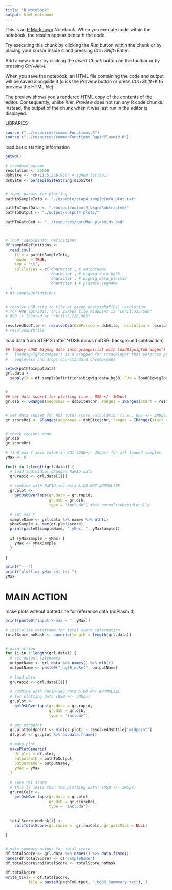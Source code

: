 ```yaml
---
title: "R Notebook"
output: html_notebook
---
```

  
  This is an [R Markdown](http://rmarkdown.rstudio.com) Notebook. When you execute code within the notebook, the results appear beneath the code. 

Try executing this chunk by clicking the *Run* button within the chunk or by placing your cursor inside it and pressing *Ctrl+Shift+Enter*. 

Add a new chunk by clicking the *Insert Chunk* button on the toolbar or by pressing *Ctrl+Alt+I*.

When you save the notebook, an HTML file containing the code and output will be saved alongside it (click the *Preview* button or press *Ctrl+Shift+K* to preview the HTML file).

The preview shows you a rendered HTML copy of the contents of the editor. Consequently, unlike *Knit*, *Preview* does not run any R code chunks. Instead, the output of the chunk when it was last run in the editor is displayed.




LIBRARIES
```r
source ("../resources/commonFunctions.R")
source ("../resources/commonFunctions_RapidPlasmid.R")

```



load basic starting information
```r
getwd()

# standard params
resolution <- 25000
dsbSite <- "chr11:5,226,985" # sgHBB (gCY201)
dsbSite <- parseDsbSiteString(dsbSite)


# input params for plotting
pathtoSampleInfo <- "./example/step4_sampleInfo_plot.txt"

pathToInputData <- "./output/output3_bkgrdSubtracted/"
pathToOutput <- "./output/output4_plots/"

pathToGatcBed <- "../resources/gatcMap_plasmids.bed"



# load 'sampleInfo' definitions
df.sampleDefinitions <-
  read.csv(
    file = pathtoSampleInfo,
    header = TRUE,
    sep = "\t",
    colClasses = c('character', # outputName
                   'character', # bigwig_data_hg38
                   'character', # bigwig_data_plasmid
                   'character') # plasmid_seqname
  )
# df.sampleDefinitions


# resolve DSB site to tile at given analyzeRaPID() resolution
# for HBB (gCY201), this 25kbps tile midpoint is "chr11:5237500"
# DSB is located at "chr11:5,226,985"

resolvedDsbTile <- resolveDsb(dsbParsed = dsbSite, resolution = resolution)
# resolvedDsbTile


```



load data from STEP 3 (after '+DSB minus noDSB' background subtraction)
```r
## lapply LOAD bigWig data into grangeslist with loadBigwigToGranges()
#   loadBigwigToGranges() is a wrapped for rtracklayer that enforces proper hg38     
#   seqlevels and drops non-standard chromosomes

setwd(pathToInputData)
grl.data <-
  sapply(X = df.sampleDefinitions$bigwig_data_hg38, FUN = loadBigwigToGranges)


# 
## set data subset for plotting (i.e., DSB +/- 3Mbps)
gr.dsb <- GRanges(seqnames = dsbSite$chr, ranges = IRanges(start = resolvedDsbTile['midpoint'] - 3E6, end = resolvedDsbTile['midpoint'] + 3E6))


# set data subset for ROI total score calculation (i.e., DSB +/- 2Mbps)
gr.scoreRoi <- GRanges(seqnames = dsbSite$chr, ranges = IRanges(start = resolvedDsbTile['midpoint'] - 2E6, end = resolvedDsbTile['midpoint'] + 2E6))


# check regions made
gr.dsb
gr.scoreRoi
```



```r
# find max Y axis value in ROI (DSB+/- 3Mbps) for all loaded samples
yMax <- 0

for(i in 1:length(grl.data)) {
  # load individual GRanges RaPID data
  gr.rapid <- grl.data[[i]]
  
  # combine with RaPID-seq data & DO NOT NORMALIZE
  gr.plot <-
    getDsbOverlaps(gr.data = gr.rapid,
                   gr.dsb = gr.dsb,
                   type = "include") #%>% normalizeRapidLocally
  
  # set max Y
  sampleName <- grl.data %>% names %>% nth(i)
  yMaxSample <- max(gr.plot$score)
  print(paste0(sampleName, " yMax: ", yMaxSample))
  
  if (yMaxSample > yMax) {
    yMax <- yMaxSample
  }
  
}

print("---")
print("plotting yMax set to: ")
yMax
```


# MAIN ACTION
make plots without dotted line for reference data (noPlasmid)
```r
print(paste0("input Y-max = ", yMax))

# initialize dataframe for total score information
totalScore_noMask <- numeric(length = length(grl.data))


# main action
for (i in 1:length(grl.data)) {
  # set output filenames
  outputName <- grl.data %>% names() %>% nth(i)
  outputName <- paste0("_hg38_noRef", outputName)
  
  # load data
  gr.rapid <- grl.data[[i]]
  
  # combine with RaPID-seq data & DO NOT NORMALIZE
  # for plotting data (DSB +/- 3Mbps)
  gr.plot <-
    getDsbOverlaps(gr.data = gr.rapid,
                   gr.dsb = gr.dsb,
                   type = "include")
  
  # get midpoint
  gr.plot$midpoint <- mid(gr.plot) - resolvedDsbTile['midpoint']
  df.plot <- gr.plot %>% as.data.frame()
  
  # make plot
  makePlotGeneric(
    df.plot = df.plot,
    outputPath = pathToOutput,
    outputName = outputName,
    yMax = yMax
  )
  
  # save roi score
  # this is lesss than the plotting data! (DSB +/- 2Mbps)  
  gr.roiCalc <-
    getDsbOverlaps(gr.data = gr.plot,
                   gr.dsb = gr.scoreRoi,
                   type = "include")
  
  
  totalScore_noMask[i] <-
    calcTotalScore(gr.rapid =  gr.roiCalc, gr.gatcMask = NULL)
  
}


# make summary output for total score
df.totalScore <- grl.data %>% names() %>% data.frame()
names(df.totalScore) <- c("sampleName")
df.totalScore$roiTotalScore <- totalScore_noMask

df.totalScore
write_tsv(x = df.totalScore,
          file = paste0(pathToOutput, "_hg38_Summmary.txt"), )

```


